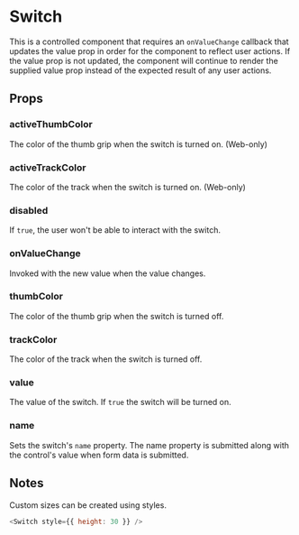 
<Meta title="Components|Switch" />

# Switch

This is a controlled component that requires an `onValueChange` callback that
updates the value prop in order for the component to reflect user actions. If
the value prop is not updated, the component will continue to render the
supplied value prop instead of the expected result of any user actions.

## Props

<Props of={Stories.ofProps} />

### activeThumbColor

The color of the thumb grip when the switch is turned on. (Web-only)

<Preview withSource="none">
  <Story name="activeThumbColor">
    <Stories.activeThumbColor />
  </Story>
</Preview>

### activeTrackColor

The color of the track when the switch is turned on. (Web-only)

<Preview withSource="none">
  <Story name="activeTrackColor">
    <Stories.activeTrackColor />
  </Story>
</Preview>

### disabled

If `true`, the user won't be able to interact with the switch.

<Preview withSource="none">
  <Story name="disabled">
    <Stories.disabled />
  </Story>
</Preview>

### onValueChange

Invoked with the new value when the value changes.

<Preview withSource="none">
  <Story name="onValueChange">
    <Stories.onValueChange />
  </Story>
</Preview>

### thumbColor

The color of the thumb grip when the switch is turned off.

<Preview withSource="none">
  <Story name="thumbColor">
    <Stories.thumbColor />
  </Story>
</Preview>

### trackColor

The color of the track when the switch is turned off.

<Preview withSource="none">
  <Story name="trackColor">
    <Stories.trackColor />
  </Story>
</Preview>

### value

The value of the switch. If `true` the switch will be turned on.

<Preview withSource="none">
  <Story name="value">
    <Stories.value />
  </Story>
</Preview>

### name

Sets the switch's `name` property. The name property is submitted along with the control's value when form data is submitted.

## Notes

Custom sizes can be created using styles.

```js
<Switch style={{ height: 30 }} />
```

<Preview withSource="none">
  <Story name="customSize">
    <Stories.customSize />
  </Story>
</Preview>
